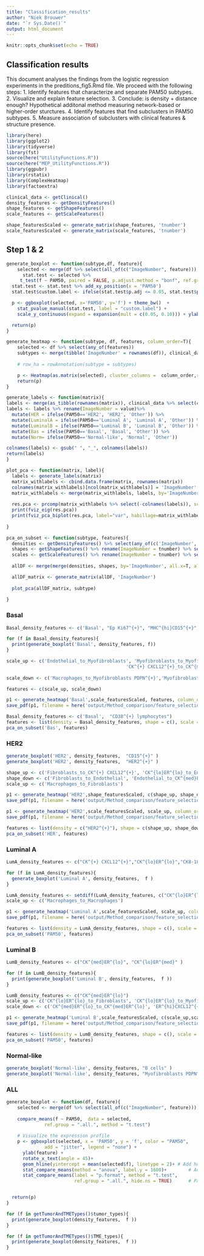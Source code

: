 ```yaml
---
title: "Classification_results"
author: "Niek Brouwer"
date: "`r Sys.Date()`"
output: html_document
---
```


```r
knitr::opts_chunk$set(echo = TRUE)
```

## Classification results

This document analyses the findings from the logistic regression experiments in the preditions_fig5.Rmd file.
We proceed with the following steps:
1. Identify features that characterize and separate PAM50 subtypes.
2. Visualize and explain feature selection.
3. Conclude: is density + distance enough? Hypothetical additonal method measuring network-based or higher-order sturctures.
4. Identify features that find subclusters in PAM50 subtypes.
5. Measure association of subclusters with clinical features & structure presence.

```r
library(here)
library(ggplot2)
library(tidyverse)
library(fst)
source(here("UtilityFunctions.R"))
source(here("MEP_UtilityFunctions.R"))
library(ggpubr)
library(rstatix)
library(ComplexHeatmap)
library(factoextra)

```

```r
clinical_data <- getClinical()
density_features <- getDensityFeatures()
shape_features <- getShapeFeatures()
scale_features <- getScaleFeatures()

shape_featuresScaled <- generate_matrix(shape_features, 'tnumber')
scale_featuresScaled <- generate_matrix(scale_features, 'tnumber')
```


## Step 1 & 2
```r
generate_boxplot <- function(subtype,df, feature){
    selected <- merge(df %>% select(all_of(c("ImageNumber", feature))), clinical_data %>% select(c('ImageNumber', 'PAM50')), by='ImageNumber', all.x=T) %>% rename('f' = feature)
      stat.test <- selected %>%
     t_test(f ~ PAM50, paired = FALSE, p.adjust.method = "bonf", ref.group = subtype)
  stat.test <- stat.test %>% add_xy_position(x = 'PAM50')
  stat.test$custom.label <- ifelse(stat.test$p.adj <= 0.05, stat.test$p.adj, "ns")

  p <- ggboxplot(selected, x='PAM50', y='f') + theme_bw()  +
    stat_pvalue_manual(stat.test, label = "custom.label") +
    scale_y_continuous(expand = expansion(mult = c(0.05, 0.10))) + ylab(feature)

  return(p)
}
```

```r
generate_heatmap <- function(subtype, df, features, column_order=T){
    selected <- df %>% select(any_of(features))
    subtypes <- merge(tibble('ImageNumber' = rownames(df)), clinical_data %>% select(c('ImageNumber', 'PAM50')), by='ImageNumber', all.x=T) %>% mutate(PAM50 = ifelse(PAM50 == subtype, subtype, 'other')) %>% pull(PAM50)
    
    # row_ha = rowAnnotation(subtype = subtypes)

    p <- Heatmap(as.matrix(selected), cluster_columns =  column_order,row_names_gp = gpar(fontsize=2), column_names_gp = gpar(fontsize=8), row_split = subtypes)
    return(p)
}
```

```r
generate_labels <- function(matrix){
labels <- merge(as_tibble(rownames(matrix)), clinical_data %>% select(c('ImageNumber', 'PAM50')), by.x='value', by.y='ImageNumber', all.x=T)
labels <- labels %>% rename(ImageNumber = value)%>%
  mutate(HER = ifelse(PAM50=='HER2', 'HER2', 'Other')) %>%
  mutate(LuminalA = ifelse(PAM50=='Luminal A', 'Luminal A', 'Other')) %>%
  mutate(LuminalB = ifelse(PAM50=='Luminal B', 'Luminal B', 'Other')) %>%
  mutate(Bas = ifelse(PAM50=='Basal', 'Basal', 'Other')) %>%
  mutate(Norm= ifelse(PAM50=='Normal-like', 'Normal', 'Other'))

colnames(labels) <- gsub(" ", "_", colnames(labels))
return(labels)
}

plot_pca <- function(matrix, label){
  labels <- generate_labels(matrix)
  matrix_withlabels <- cbind.data.frame(matrix, rownames(matrix))
  colnames(matrix_withlabels)[ncol(matrix_withlabels)] = 'ImageNumber'
  matrix_withlabels <- merge(matrix_withlabels, labels, by='ImageNumber', all.x=T)
  
  res.pca <- prcomp(matrix_withlabels %>% select(-colnames(labels)), scale = FALSE)
  print(fviz_eig(res.pca))
  print(fviz_pca_biplot(res.pca, label="var", habillage=matrix_withlabels %>% pull(label), addEllipses = T, ellipse.level = 0.95,select.var = list(contrib = 5) ))
  
}

pca_on_subset <- function(subtype, features){
  densities <- getDensityFeatures() %>% select(any_of(c('ImageNumber', features[["density"]])))
  shapes <- getShapeFeatures() %>% rename(ImageNumber = tnumber) %>% select(any_of(c('ImageNumber', features[["shape"]])))
  scales <- getScaleFeatures() %>% rename(ImageNumber = tnumber) %>% select(any_of(c('ImageNumber', features[["scale"]])))
  
  allDF <- merge(merge(densities, shapes, by='ImageNumber', all.x=T, all.y=T),scales, by='ImageNumber', all.x=T, all.y=T)

  allDF_matrix <- generate_matrix(allDF, 'ImageNumber')
  
  plot_pca(allDF_matrix, subtype)
  
}
```


### Basal

```r
Basal_density_features <- c('Basal', "Ep Ki67^{+}", "MHC^{hi}CD15^{+}","Myofibroblasts", "CD38^{+} lymphocytes")

for (f in Basal_density_features){
  print(generate_boxplot('Basal', density_features, f))
}


```


```r
scale_up <- c('Endothelial_to_Myofibroblasts', 'Myofibroblasts_to_Myofibroblasts', 'Basal_to_Myofibroblasts','CK^{med}ER^{lo}_to_Myofibroblasts',	'CK^{med}ER^{lo}_to_Fibroblasts',	'CK8−18^{hi}CXCL12^{hi}_to_CK8−18^{hi}CXCL12^{hi}', 'CK8−18^{hi}CXCL12^{hi}_to_CK^{med}ER^{lo}','CK^{med}ER^{lo}_to_ER^{hi}CXCL12^{+}','Ep Ki67^{+}_to_CK^{med}ER^{lo}',	'CK^{med}ER^{lo}_to_CK8−18^{hi}CXCL12^{hi}',
                                            'CK^{+} CXCL12^{+}_to_CK^{med}ER^{lo}','CK^{+} CXCL12^{+}_to_CK^{lo}ER^{lo}','Myofibroblasts_to_CK^{+} CXCL12^{+}')
  
scale_down <- c('Macrophages_to_Myofibroblasts PDPN^{+}','Myofibroblasts PDPN^{+}_to_Endothelial','Macrophages_to_CK^{lo}ER^{lo}','Macrophages_to_Macrophages', 'CD8^{+} T cells_to_Myofibroblasts','CK^{lo}ER^{lo}_to_CK^{lo}ER^{lo}','CK^{med}ER^{lo}_to_CK^{lo}ER^{lo}','CK8−18^{hi}CXCL12^{hi}_to_Myofibroblasts', 'Endothelial_to_CK8−18^{hi}CXCL12^{hi}')

features <- c(scale_up, scale_down)

p1 <- generate_heatmap('Basal',scale_featuresScaled, features, column_order = T )
save_pdf(p1, filename = here('output/Method_comparison/feature_selection/basal_scale.pdf'))

```

```r
Basal_density_features <- c('Basal',  "CD38^{+} lymphocytes")
features <- list(density = Basal_density_features, shape = c(), scale = c(scale_up))
pca_on_subset('Bas', features)

```


### HER2

```r
generate_boxplot('HER2', density_features,  "CD15^{+}" )
generate_boxplot('HER2', density_features,  "HER2^{+}" )

```
```r
shape_up <- c('Fibroblasts_to_CK^{+} CXCL12^{+}', 'CK^{lo}ER^{lo}_to_Endothelial','Myofibroblasts_to_CK^{+} CXCL12^{+}', 'CK^{med}ER^{lo}_to_HER2^{+}')
shape_down <- c('Fibroblasts_to_Endothelial', 'Endothelial_to_CK^{med}ER^{lo}','CK^{med}ER^{lo}_to_CK^{lo}ER^{lo}','Myofibroblasts_to_CK^{med}ER^{lo}','Fibroblasts_to_Myofibroblasts PDPN^{+}','Myofibroblasts PDPN^{+}_to_CK^{med}ER^{lo}')
scale_up <- c('Macrophages_to_Fibroblasts')

p1 <- generate_heatmap('HER2',shape_featuresScaled, c(shape_up, shape_down), column_order = T )
save_pdf(p1, filename = here('output/Method_comparison/feature_selection/HER2_shape.pdf'))

p1 <- generate_heatmap('HER2',scale_featuresScaled, scale_up, column_order = T )
save_pdf(p1, filename = here('output/Method_comparison/feature_selection/HER2_scale.pdf'))
```


```r
features <- list(density = c("HER2^{+}"), shape = c(shape_up, shape_down), scale = c(scale_up))
pca_on_subset('HER', features)
```



### Luminal A
```r
LumA_density_features <- c("CK^{+} CXCL12^{+}","CK^{lo}ER^{lo}","CK8-18^{+} ER^{hi}","CK8-18^{hi}CXCL12^{hi}","CK8-18^{hi}ER^{lo}","ER^{hi}CXCL12^{+}", "Endothelial","Fibroblasts"  )

for (f in LumA_density_features){
  generate_boxplot('Luminal A', density_features,  f )
}

```

```r
LumA_density_features <- setdiff(LumA_density_features, c("CK^{lo}ER^{lo}","CK8-18^{hi}ER^{lo}","Fibroblasts"))
scale_up <- c('Macrophages_to_Macrophages')

p1 <- generate_heatmap('Luminal A',scale_featuresScaled, scale_up, column_order = T )
save_pdf(p1, filename = here('output/Method_comparison/feature_selection/LuminalA_scale.pdf'))

features <- list(density = LumA_density_features, shape = c(), scale = c(scale_up))
pca_on_subset('PAM50', features)
```


### Luminal B

```r
LumB_density_features <- c("CK^{med}ER^{lo}", "CK^{lo}ER^{med}" )

for (f in LumB_density_features){
  print(generate_boxplot('Luminal B', density_features,  f ))
}

```
```r
LumB_density_features <- c("CK^{med}ER^{lo}")
scale_up <- c('CK^{lo}ER^{lo}_to_Fibroblasts', 'CK^{lo}ER^{lo}_to_Myofibroblasts' )
scale_down <- c('CK^{med}ER^{lo}_to_CK^{med}ER^{lo}', 'ER^{hi}CXCL12^{+}_to_CK^{med}ER^{lo}')

p1 <- generate_heatmap('Luminal B',scale_featuresScaled, c(scale_up,scale_down), column_order = T )
save_pdf(p1, filename = here('output/Method_comparison/feature_selection/LuminalB_scale.pdf'))

features <- list(density = LumB_density_features, shape = c(), scale = c(scale_down, scale_up))
pca_on_subset('PAM50', features)


```



### Normal-like

```r
generate_boxplot('Normal-like', density_features, "B cells" )
generate_boxplot('Normal-like', density_features, "Myofibroblasts PDPN^{+}" )

```
### ALL

```r
generate_boxplot <- function(df, feature){
    selected <- merge(df %>% select(all_of(c("ImageNumber", feature))), clinical_data %>% select(c('ImageNumber', 'PAM50')), by='ImageNumber', all.x=T) %>% rename('f' = feature)
    
    compare_means(f ~ PAM50,  data = selected,
              ref.group = ".all.", method = "t.test")
    
    # Visualize the expression profile
    p <- ggboxplot(selected, x = 'PAM50', y = 'f', color = "PAM50",
              add = "jitter", legend = "none") +
      ylab(feature) +
      rotate_x_text(angle = 45)+
      geom_hline(yintercept = mean(selected$f), linetype = 2)+ # Add horizontal line at base mean
      stat_compare_means(method = "anova", label.y = 1600)+        # Add global annova p-value
      stat_compare_means(label = "p.format", method = "t.test",
                         ref.group = ".all.", hide.ns = TRUE)      # Pairwise comparison against all


  return(p)
}

for (f in getTumorAndTMETypes()$tumor_types){
  print(generate_boxplot(density_features,  f ))
}

for (f in getTumorAndTMETypes()$TME_types){
  print(generate_boxplot(density_features,  f ))
}
```

